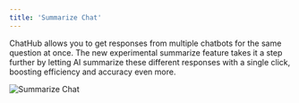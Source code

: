 ```yaml
---
title: 'Summarize Chat'
---
```


ChatHub allows you to get responses from multiple chatbots for the same question at once. The new experimental summarize feature takes it a step further by letting AI summarize these different responses with a single click, boosting efficiency and accuracy even more.

![Summarize Chat](/images/summarize.png)
